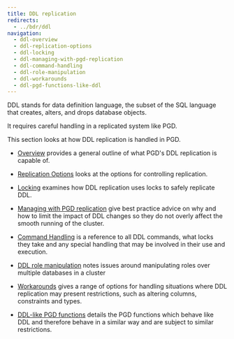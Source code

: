 ```yaml
---
title: DDL replication
redirects: 
  - ../bdr/ddl
navigation:
  - ddl-overview
  - ddl-replication-options
  - ddl-locking
  - ddl-managing-with-pgd-replication
  - ddl-command-handling
  - ddl-role-manipulation
  - ddl-workarounds
  - ddl-pgd-functions-like-ddl
---
```


DDL stands for data definition language, the subset of the SQL
language that creates, alters, and drops database objects.

It requires careful handling in a replicated system like PGD.

This section looks at how DDL replication is handled in PGD.

* [Overview](ddl-overview) provides a general outline of what PGD's DDL replication is capable of.

* [Replication Options](ddl-replication-options) looks at the options for controlling replication.

* [Locking](ddl-locking) examines how DDL replication uses locks to safely replicate DDL.

* [Managing with PGD replication](ddl-managing-with-pgd-replication) give best practice advice on why and how to limit the impact of DDL changes so they do not overly affect the smooth running of the cluster.

* [Command Handling](ddl-command-handling) is a reference to all DDL commands, what locks they take and any special handling that may be involved in their use and execution.

* [DDL role manipulation](ddl-role-manipulation) notes issues around manipulating roles over multiple databases in a cluster

* [Workarounds](ddl-workarounds) gives a range of options for handling situations where DDL replication may present restrictions, such as altering columns, constraints and types.

* [DDL-like PGD functions](ddl-pgd-functions-like-ddl) details the PGD functions which behave like DDL and therefore behave in a similar way and are subject to similar restrictions.


